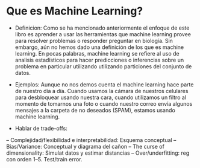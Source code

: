 # Que es Machine Learning?

- Definicion: Como se ha mencionado anteriormente el enfoque de este libro es aprender a usar las herramientas que machine learning provee para resolver problemas o responder preguntar en biología. Sin embargo, aún no hemos dado una definición de los que es machine learning. En pocas palabras, machine learning se refiere al uso de analisis estadísticos para hacer predicciones o inferencias sobre un problema en particular utilizando utilizando particiones del conjunto de datos. 

- Ejemplos: Aunque no nos demos cuenta el machine learning hace parte de nuestro día a día. Cuando usamos la cámara de nuestros celulares para desbloquear usando nuestra cara, cuando utilizamos un filtro al momento de tomarnos una foto o cuando nuestro correo envía algunos mensajes a la carpeta de no deseados (SPAM), estamos usando machine learning. 

- Hablar de trade-offs:

-- Complejidad/flexibilidad e interpretabilidad: Esquema conceptual
-- Bias/Variance: Conceptual y diagrama del cañon
-- The curse of dimensionality: Simulat datos y estimar distancias
-- Over/underfitting: reg con orden 1–5. Test/train error.


